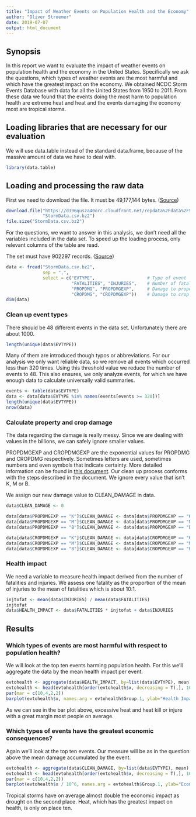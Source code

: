 ```yaml
---
title: "Impact of Weather Events on Population Health and the Economy"
author: "Oliver Stroemer"
date: 2019-07-07
output: html_document
---
```


## Synopsis

In this report we want to evaluate the impact of weather events on population
health and the economy in the United States. Specifically we ask the questions,
which types of weather events are the most harmful and which have the greatest
impact on the economy. We obtained NCDC Storm Events Database with data for all
the United States from 1950 to 2011. From these data we found that the events
doing the most harm to population health are extreme heat and heat and the
events damaging the economy most are tropical storms.

## Loading libraries that are necessary for our evaluation

We will use data.table instead of the standard data.frame, because of the
massive amount of data we have to deal with.

```r
library(data.table)
```

## Loading and processing the raw data

First we need to download the file. It must be 49,177,144 bytes. ([Source][1])

[1]: https://www.coursera.org/learn/reproducible-research/discussions/weeks/4/threads/38y35MMiEeiERhLphT2-QA

```r
download.file("https://d396qusza40orc.cloudfront.net/repdata%2Fdata%2FStormData.csv.bz2",
              "StormData.csv.bz2")
file.size("StormData.csv.bz2")
```

For the questions, we want to answer in this analysis, we don't need all the
variables included in the data set. To speed up the loading process, only
relevant columns of the table are read.

The set must have 902297 records. ([Source][1])

```r
data <- fread("StormData.csv.bz2",
              sep = ",",
              select = c("EVTYPE",                    # Type of event
                         "FATALITIES", "INJURIES",    # Number of fatalities/injuries
                         "PROPDMG", "PROPDMGEXP",     # Damage to property and exponent
                         "CROPDMG", "CROPDMGEXP"))    # Damage to crop and exponent
dim(data)
```

### Clean up event types

There should be 48 different events in the data set. Unfortunately there are
about 1000.

```r
length(unique(data$EVTYPE))
```

Many of them are introduced though typos or abbreviations. For our analysis we
only want reliable data, so we remove all events which occurred less than 320
times. Using this threshold value we reduce the number of events to 48. This
also ensures, we only analyze events, for which we have enough data to calculate
universally valid summaries.

```r
events <- table(data$EVTYPE)
data <- data[data$EVTYPE %in% names(events[events >= 320])]
length(unique(data$EVTYPE))
nrow(data)
```

### Calculate property and crop damage

The data regarding the damage is really messy. Since we are dealing with values
in the billions, we can safely ignore smaller values.

PROPDMGEXP and CROPDMGEXP are the exponential values for PROPDMG and CROPDMG
respectively. Sometimes letters are used, sometimes numbers and even symbols
that indicate certainty. More detailed information can be found in [this
document][2]. Our clean up process conforms with the steps described in the
document. We ignore every value that isn't K, M or B.

[2]: https://rstudio-pubs-static.s3.amazonaws.com/58957_37b6723ee52b455990e149edde45e5b6.html

We assign our new damage value to CLEAN_DAMAGE in data.

```r
data$CLEAN_DAMAGE <- 0

data[data$PROPDMGEXP == "K"]$CLEAN_DAMAGE <- data[data$PROPDMGEXP == "K"]$PROPDMG * 10^3
data[data$PROPDMGEXP == "M"]$CLEAN_DAMAGE <- data[data$PROPDMGEXP == "M"]$PROPDMG * 10^6
data[data$PROPDMGEXP == "B"]$CLEAN_DAMAGE <- data[data$PROPDMGEXP == "B"]$PROPDMG * 10^9

data[data$CROPDMGEXP == "K"]$CLEAN_DAMAGE <- data[data$CROPDMGEXP == "K"]$CROPDMG + data[data$CROPDMGEXP == "K"]$CROPDMG * 10^3
data[data$CROPDMGEXP == "M"]$CLEAN_DAMAGE <- data[data$CROPDMGEXP == "M"]$CROPDMG + data[data$CROPDMGEXP == "M"]$CROPDMG * 10^6
data[data$CROPDMGEXP == "B"]$CLEAN_DAMAGE <- data[data$CROPDMGEXP == "B"]$CROPDMG + data[data$CROPDMGEXP == "B"]$CROPDMG * 10^9
```



### Health impact

We need a variable to measure health impact derived from the number of
fatalities and injuries. We assess one fatality as the proportion of the mean of
injuries to the mean of fatalities which is about 10:1.

```r
injtofat <- mean(data$INJURIES) / mean(data$FATALITIES)
injtofat
data$HEALTH_IMPACT <- data$FATALITIES * injtofat + data$INJURIES
```

## Results

### Which types of events are most harmful with respect to population health?

We will look at the top ten events harming population health. For this we'll
aggregate the data by the mean health impact per event.

```r
evtohealth <- aggregate(data$HEALTH_IMPACT, by=list(data$EVTYPE), mean)
evtohealth <- head(evtohealth[order(evtohealth$x, decreasing = T),], 10)
par(mar = c(10,4,2,2))
barplot(evtohealth$x, names.arg = evtohealth$Group.1, ylab="Health Impact", las=2)
```

As we can see in the bar plot above, excessive heat and heat kill or injure with
a great margin most people on average.

### Which types of events have the greatest economic consequences?

Again we'll look at the top ten events. Our measure will be as in the question
above the mean damage accumulated by the event.

```r
evtohealth <- aggregate(data$CLEAN_DAMAGE, by=list(data$EVTYPE), mean)
evtohealth <- head(evtohealth[order(evtohealth$x, decreasing = T),], 10)
par(mar = c(10,4,2,2))
barplot(evtohealth$x / 10^6, names.arg = evtohealth$Group.1, ylab="Economic Damage in M$", las=2)
```

Tropical storms have on average almost double the economic impact as drought on
the second place. Heat, which has the greatest impact on health, is only on
place ten.